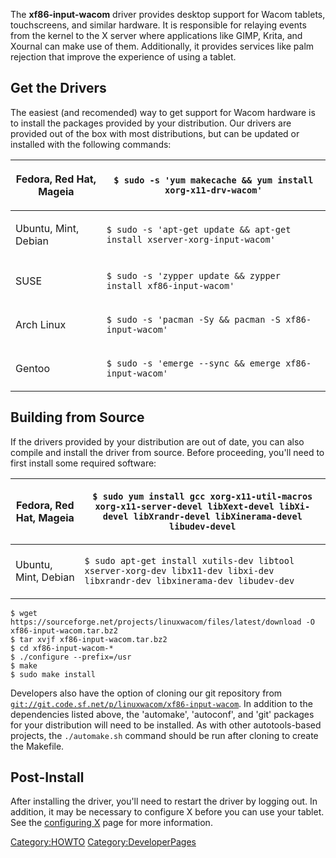 The '''xf86-input-wacom''' driver provides desktop support for Wacom tablets, touchscreens, and similar hardware. It is responsible for relaying events from the kernel to the X server where applications like GIMP, Krita, and Xournal can make use of them. Additionally, it provides services like palm rejection that improve the experience of using a tablet.

== Get the Drivers ==
The easiest (and recomended) way to get support for Wacom hardware is to install the packages provided by your distribution. Our drivers are provided out of the box with most distributions, but can be updated or installed with the following commands:

{|
|-
! Fedora, Red Hat, Mageia
| <code>$ sudo -s 'yum makecache && yum install xorg-x11-drv-wacom'</code>
|- 
! Ubuntu, Mint, Debian
| <code>$ sudo -s 'apt-get update && apt-get install xserver-xorg-input-wacom'</code>
|-
! SUSE
| <code>$ sudo -s 'zypper update && zypper install xf86-input-wacom'</code>
|-
! Arch Linux
| <code>$ sudo -s 'pacman -Sy && pacman -S xf86-input-wacom'</code>
|-
! Gentoo
| <code>$ sudo -s 'emerge --sync && emerge xf86-input-wacom'</code>
|}

== Building from Source ==
If the drivers provided by your distribution are out of date, you can also compile and install the driver from source. Before proceeding, you'll need to first install some required software:

{|
|-
! Fedora, Red Hat, Mageia
| <code>$ sudo yum install gcc xorg-x11-util-macros xorg-x11-server-devel libXext-devel libXi-devel libXrandr-devel libXinerama-devel libudev-devel</code>
|- 
! Ubuntu, Mint, Debian
| <code>$ sudo apt-get install xutils-dev libtool xserver-xorg-dev libx11-dev libxi-dev libxrandr-dev libxinerama-dev libudev-dev</code>
|}

<pre>
$ wget https://sourceforge.net/projects/linuxwacom/files/latest/download -O xf86-input-wacom.tar.bz2
$ tar xvjf xf86-input-wacom.tar.bz2
$ cd xf86-input-wacom-*
$ ./configure --prefix=/usr
$ make
$ sudo make install
</pre>

Developers also have the option of cloning our git repository from <code>git://git.code.sf.net/p/linuxwacom/xf86-input-wacom</code>. In addition to the dependencies listed above, the 'automake', 'autoconf', and 'git' packages for your distribution will need to be installed. As with other autotools-based projects, the <code>./automake.sh</code> command should be run after cloning to create the Makefile.

== Post-Install ==
After installing the driver, you'll need to restart the driver by logging out. In addition, it may be necessary to configure X before you can use your tablet. See the [[configuring X]] page for more information.

[[Category:HOWTO]]
[[Category:DeveloperPages]]